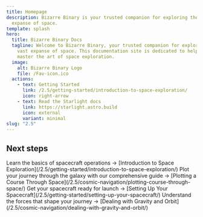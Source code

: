 ```yaml
---
title: Homepage
description: Bizarre Binary is your trusted companion for exploring the vast
  expanse of space.
template: splash
hero:
  title: Bizarre Binary Docs
  tagline: Welcome to Bizarre Binary, your trusted companion for exploring the
    vast expanse of space. This documentation site is dedicated to helping you
    master the art of space exploration.
  image:
    alt: Bizarre Binary Logo
    file: /Fav-icon.ico
  actions:
    - text: Getting Started
      link: /2.5/getting-started/introduction-to-space-exploration/
      icon: right-arrow
    - text: Read the Starlight docs
      link: https://starlight.astro.build
      icon: external
      variant: minimal
slug: "2.5"
---
```



## Next steps

<CardGrid stagger>
  <Card title="Launch into Orbit" icon="rocket">
    Learn the basics of spacecraft operations → [Introduction to Space Exploration](/2.5/getting-started/introduction-to-space-exploration/)
  </Card>

  <Card title="Chart Your Course" icon="open-book">
    Plot your journey through the galaxy with our comprehensive guide → [Plotting a Course Through Space](/2.5/cosmic-navigation/plotting-course-through-space/)
  </Card>

  <Card title="Setting Up Your Spacecraft" icon="setting">
    Get your spacecraft ready for launch → [Setting Up Your Spacecraft](/2.5/getting-started/setting-up-your-spacecraft/)
  </Card>

  <Card title="Master Gravity and Orbit" icon="star">
    Understand the forces that shape your journey → [Dealing with Gravity and Orbit](/2.5/cosmic-navigation/dealing-with-gravity-and-orbit/)
  </Card>
</CardGrid>
